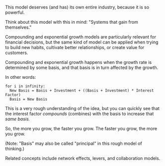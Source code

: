This model deserves (and has) its own entire industry, because it is so powerful.

Think about this model with this in mind: "Systems that gain from themselves."

Compounding and exponential growth models are particularly relevant for financial decisions,
but the same kind of model can be applied when trying to build new habits, cultivate better
relationships, or create value for customers.

Compounding and exponential growth happens when the growth rate is determined by some basis, and that
basis is in turn affected by the growth.

In other words:

```
for i in infinity:
  New Basis = Basis + Investment + ((Basis + Investment) * Interest Factor)
  Basis = New Basis
```

This is a very rough understanding of the idea, but you can quickly see that the interest factor
_compounds_ (combines) with the basis to increase that _same basis._

So, the more you grow, the faster you grow. The faster you grow, the more you grow.

(Note: "Basis" may also be called "principal" in this rough model of thinking.)

Related concepts include network effects, levers, and collaboration models.
